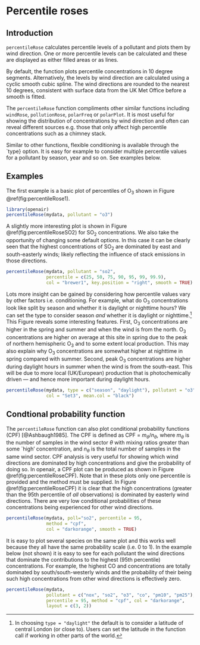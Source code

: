 # Percentile roses {#sec:percentileRose}

## Introduction

`percentileRose` calculates percentile levels of a pollutant and
plots them by wind direction. One or more percentile levels can be
calculated and these are displayed as either filled areas or as lines.

By default, the function plots percentile concentrations in 10 degree
segments. Alternatively, the levels by wind direction are calculated
using a cyclic smooth cubic spline. The wind directions are rounded to
the nearest 10 degrees, consistent with surface data from the UK Met
Office before a smooth is fitted.

The `percentileRose` function compliments other similar functions
including `windRose`, `pollutionRose`, `polarFreq` or
`polarPlot`. It is most useful for showing the distribution of
concentrations by wind direction and often can reveal different
sources e.g. those that only affect high percentile concentrations
such as a chimney stack.

Similar to other functions, flexible conditioning is available through
the `type} option. It is easy for example to consider multiple
percentile values for a pollutant by season, year and so on. See
examples below.

## Examples

The first example is a basic plot of percentiles of O~3~ shown in Figure
\@ref(fig:percentileRose1).

```r
library(openair)
percentileRose(mydata, pollutant = "o3")
```

A slightly more interesting plot is shown in Figure
\@ref(fig:percentileRoseSO2) for SO~2~ concentrations. We also
take the opportunity of changing some default options. In this case it
can be clearly seen that the highest concentrations of SO~2~ are
dominated by east and south-easterly winds; likely reflecting the
influence of stack emissions in those directions.

```r
percentileRose(mydata, pollutant = "so2",
               percentile = c(25, 50, 75, 90, 95, 99, 99.9),
               col = "brewer1", key.position = "right", smooth = TRUE)
```

Lots more insight can be gained by considering how percentile values
vary by other factors i.e. conditioning. For example, what do O~3~
concentrations look like split by season and whether it is daylight or
nighttime hours? We can set the type to consider season *and*
whether it is daylight or nighttime.^[In choosing `type = "daylight"` the default is to consider a latitude of central
  London (or close to). Users can set the latitude in the function
  call if working in other parts of the world.] This Figure reveals
some interesting features. First, O~3~ concentrations are higher in
the spring and summer and when the wind is from the north. O~3~
concentrations are higher on average at this site in spring due to the
peak of northern hemispheric O~3~ and to some extent local
production. This may also explain why O~3~ concentrations are
somewhat higher at nighttime in spring compared with summer. Second,
peak O~3~ concentrations are higher during daylight hours in summer
when the wind is from the south-east. This will be due to more local
(UK/European) production that is photochemically driven --- and hence
more important during daylight hours.

```r
percentileRose(mydata, type = c("season", "daylight"), pollutant = "o3",
               col = "Set3", mean.col = "black")
```

## Condtional probability function {#sec:CPF}

The `percentileRose` function can also plot conditional probability
functions (CPF) [@Ashbaugh1985]. The CPF is defined as CPF =
$m_\theta/n_\theta$, where $m_\theta$ is the number of samples in the
wind sector $\theta$ with mixing ratios greater than some `high'
concentration, and $n_\theta$ is the total number of samples in the
same wind sector. CPF analysis is very useful for showing which wind
directions are dominated by high concentrations and give the
probability of doing so. In [openair]{.pkg}, a CPF plot can be produced as
shown in Figure \@ref(fig:percentileRoseCPF). Note that in these plots
only one percentile is provided and the method must be supplied. In Figure
\@ref(fig:percentileRoseCPF) it is clear that the high
concentrations (greater than the 95th percentile of *all*
observations) is dominated by easterly wind directions. There are very
low conditional probabilities of these concentrations being
experienced for other wind directions. 

```r
percentileRose(mydata, poll="so2", percentile = 95, 
               method = "cpf",
               col = "darkorange", smooth = TRUE)
```

It is easy to plot several species on the same plot and this works
well because they all have the same probability scale (i.e. 0 to
1). In the example below (not shown) it is easy to see for each
pollutant the wind directions that dominate the contributions to the
highest (95th percentile) concentrations. For example, the highest CO
and \nox concentrations are totally dominated by south/south-westerly
winds and the probability of their being such high concentrations from
other wind directions is effectively zero.

```r
percentileRose(mydata, 
               pollutant = c("nox", "so2", "o3", "co", "pm10", "pm25"),
               percentile = 95, method = "cpf", col = "darkorange",
               layout = c(3, 2))
```
